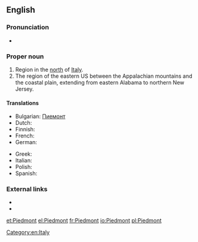{{also|piedmont}}
==English==
{{wikipedia}}

===Pronunciation===
{{rfap|UK|UK}}
*{{audio|En-us-Piedmont.ogg|Audio (US)}}

===Proper noun===
{{en-proper noun}}

# Region in the [[north]] of [[Italy]].
# The region of the eastern US between the Appalachian mountains and the coastal plain, extending from eastern Alabama to northern New Jersey.

====Translations====
{{trans-top|region}}
* Bulgarian: [[Пиемонт]]
* Dutch: {{t|nl|piemonte}}
* Finnish: {{t|fi|Piemonte}}
* French: {{t+|fr|Piémont|m}}
* German: {{t+|de|Piemont|n}}
{{trans-mid}}
* Greek: {{t+|el|Πεδεμόντιο|n|tr=Pedemóntio|sc=Grek}}
* Italian: {{t+|it|Piemonte|m}}
* Polish: {{t+|pl|Piemont|m}}
* Spanish: {{t+|es|Piamonte|m}}
{{trans-bottom}}

===External links===
* {{pedia}}
* {{pedia|Piedmont (United States)}}

[[Category:en:Italy]]

[[et:Piedmont]]
[[el:Piedmont]]
[[fr:Piedmont]]
[[io:Piedmont]]
[[pl:Piedmont]]